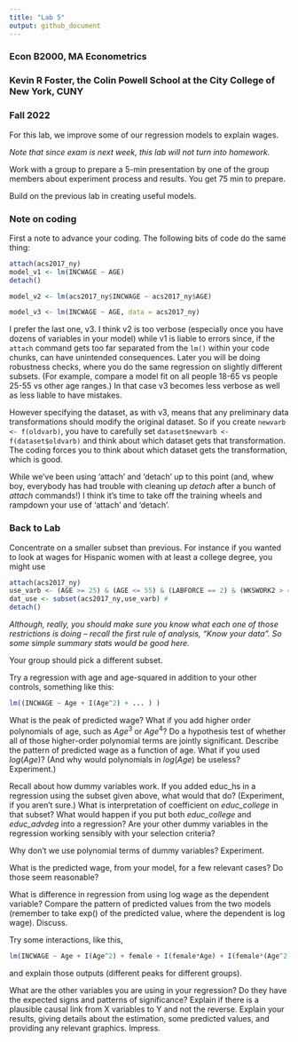 ---
title: "Lab 5"
output: github_document
---
### Econ B2000, MA Econometrics
### Kevin R Foster, the Colin Powell School at the City College of New York, CUNY
### Fall 2022

For this lab, we improve some of our regression models to explain wages.

*Note that since exam is next week, this lab will not turn into homework.*

Work with a group to prepare a 5-min presentation by one of the group members about experiment process and results. You get 75 min to prepare.

Build on the previous lab in creating useful models.

### Note on coding
First a note to advance your coding. The following bits of code do the same thing:
```{r eval=FALSE}
attach(acs2017_ny)
model_v1 <- lm(INCWAGE ~ AGE)
detach()

model_v2 <- lm(acs2017_ny$INCWAGE ~ acs2017_ny$AGE)

model_v3 <- lm(INCWAGE ~ AGE, data = acs2017_ny)

```
I prefer the last one, v3. I think v2 is too verbose (especially once you have dozens of variables in your model) while v1 is liable to errors since, if the `attach` command gets too far separated from the `lm()` within your code chunks, can have unintended consequences. Later you will be doing robustness checks, where you do the same regression on slightly different subsets. (For example, compare a model fit on all people 18-65 vs people 25-55 vs other age ranges.) In that case v3 becomes less verbose as well as less liable to have mistakes.

However specifying the dataset, as with v3, means that any preliminary data transformations should modify the original dataset. So if you create `newvarb <- f(oldvarb)`, you have to carefully set `dataset$newvarb <- f(dataset$oldvarb)` and think about which dataset gets that transformation. The coding forces you to think about which dataset gets the transformation, which is good.

While we've been using 'attach' and 'detach' up to this point (and, whew boy, everybody has had trouble with cleaning up *detach* after a bunch of *attach* commands!) I think it's  time to take off the training wheels and rampdown your use of 'attach' and 'detach'.

### Back to Lab
Concentrate on a smaller subset than previous. For instance if you wanted to look at wages for Hispanic women with at least a college degree, you might use

```{r eval = FALSE}
attach(acs2017_ny)
use_varb <- (AGE >= 25) & (AGE <= 55) & (LABFORCE == 2) & (WKSWORK2 > 4) & (UHRSWORK >= 35) & (Hispanic == 1) & (female == 1) & ((educ_college == 1) | (educ_advdeg == 1))
dat_use <- subset(acs2017_ny,use_varb) # 
detach()
```

*Although, really, you should make sure you know what each one of those restrictions is doing -- recall the first rule of analysis, "Know your data". So some simple summary stats would be good here.*

Your group should pick a different subset.
  
Try a regression with age and age-squared in addition to your other controls, something like this:

```{r eval=FALSE}
lm((INCWAGE ~ Age + I(Age^2) + ... ) )

```

What is the peak of predicted wage? What if you add higher order polynomials of age, such as $Age^3$ or $Age^4$? Do a hypothesis test of whether all of those higher-order polynomial terms are jointly significant. Describe the pattern of predicted wage as a function of age. What if you used $log(Age)$? (And why would polynomials in $log(Age)$ be useless? Experiment.)

Recall about how dummy variables work. If you added educ_hs in a regression using the subset given above, what would that do? (Experiment, if you aren't sure.) What is interpretation of coefficient on *educ_college* in that subset? What would happen if you put both *educ_college* and *educ_advdeg* into a regression? Are your other dummy variables in the regression working sensibly with your selection criteria?

Why don't we use polynomial terms of dummy variables? Experiment.

What is the predicted wage, from your model, for a few relevant cases? Do those seem reasonable?

What is difference in regression from using log wage as the dependent variable? Compare the pattern of predicted values from the two models (remember to take exp() of the predicted value, where the dependent is log wage). Discuss.

Try some interactions, like this,
```{r eval=FALSE}
lm(INCWAGE ~ Age + I(Age^2) + female + I(female*Age) + I(female*(Age^2) + ... ) 
```
and explain those outputs (different peaks for different groups).

What are the other variables you are using in your regression? Do they have the expected signs and patterns of significance? Explain if there is a plausible causal link from X variables to Y and not the reverse. Explain your results, giving details about the estimation, some predicted values, and providing any relevant graphics. Impress.

